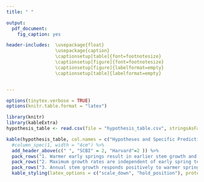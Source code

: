 ```yaml
---
title: " "

output: 
  pdf_document:
    fig_caption: yes

header-includes:  \usepackage{float}
                  \usepackage{caption}
                  \captionsetup[table]{font=footnotesize}
                  \captionsetup[figure]{font=footnotesize}
                  \captionsetup[figure]{labelformat=empty}
                  \captionsetup[table]{labelformat=empty}


---
```


```r
options(tinytex.verbose = TRUE)
options(knitr.table.format = "latex")
```

```r
library(knitr)
library(kableExtra)
hypothesis_table <- read.csv(file = "hypothesis_table.csv", stringsAsFactors = FALSE, check.names = FALSE)

kable(hypothesis_table, col.names = c("Hypotheses and Specific Predictions", "RP", "DP","RP", "DP"), caption = "Table 1. Hypothesis table", format = "latex", booktabs = TRUE,  escape = F)%>%
  #column_spec(1, width = "4cm") %>%
  add_header_above(c(" ", "SCBI" = 2, "Harvard"=2 )) %>%
  pack_rows("1. Warmer early springs result in earlier stem growth and longer growing seasons", 1, 5, latex_gap_space = "1em", colnum = 4, hline_before = FALSE) %>%
  pack_rows("2. Maximum growth rates are independent of early spring temperatures.", 6, 6, latex_gap_space = "1em", colnum = 4, hline_before = FALSE) %>%
  pack_rows("3. Annual stem growth responds positively to warmer spring temperatures.", 7, 7, latex_gap_space = "1em", colnum = 4, hline_before = FALSE) %>%
  kable_styling(latex_options = c("scale_down", "hold_position"), protect_latex = T) 
```


